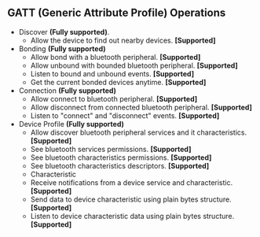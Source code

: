 ## GATT (Generic Attribute Profile) Operations

- Discover **(Fully supported)**.
    - Allow the device to find out nearby devices. ****[Supported]****
- Bonding **(Fully supported)**
    - Allow bond with a bluetooth peripheral. ****[Supported]****
    - Allow unbound with bounded bluetooth peripheral. **[Supported]**
    - Listen to bound and unbound events. **[Supported]**
    - Get the current bonded devices anytime. **[Supported]**
- Connection **(Fully supported)**
    - Allow connect to bluetooth peripheral. **[Supported]**
    - Allow disconnect from connected bluetooth peripheral. **[Supported]**
    - Listen to "connect" and "disconnect" events. **[Supported]**
- Device Profile **(Fully supported)**
    - Allow discover bluetooth peripheral services and it characteristics. **[Supported]**
    - See bluetooth services permissions. **[Supported]**
    - See bluetooth characteristics permissions. **[Supported]**
    - See bluetooth characteristics descriptors. **[Supported]**
    - Characteristic
    - Receive notifications from a device service and characteristic. **[Supported]**
    - Send data to device characteristic using plain bytes structure. **[Supported]**
    - Listen to device characteristic data using plain bytes structure. **[Supported]**

